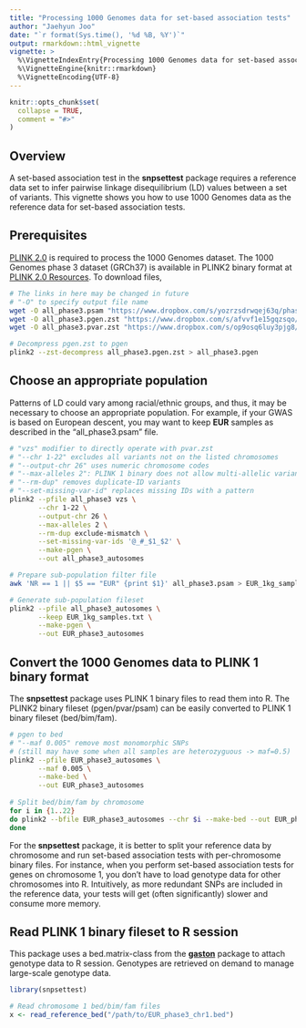 ```yaml
---
title: "Processing 1000 Genomes data for set-based association tests"
author: "Jaehyun Joo"
date: "`r format(Sys.time(), '%d %B, %Y')`"
output: rmarkdown::html_vignette
vignette: >
  %\VignetteIndexEntry{Processing 1000 Genomes data for set-based association tests}
  %\VignetteEngine{knitr::rmarkdown}
  %\VignetteEncoding{UTF-8}
---
```


```r
knitr::opts_chunk$set(
  collapse = TRUE,
  comment = "#>"
)
```

## Overview

A set-based association test in the **snpsettest** package requires a reference
data set to infer pairwise linkage disequilibrium (LD) values between a set of
variants. This vignette shows you how to use 1000 Genomes data as the reference
data for set-based association tests.

## Prerequisites

[PLINK 2.0](https://www.cog-genomics.org/plink/2.0/) is required to process the
1000 Genomes dataset. The 1000 Genomes phase 3 dataset (GRCh37) is available in
PLINK2 binary format at [PLINK 2.0
Resources](https://www.cog-genomics.org/plink/2.0/resources#1kg_phase3). To download files, 

```bash
# The links in here may be changed in future
# "-O" to specify output file name
wget -O all_phase3.psam "https://www.dropbox.com/s/yozrzsdrwqej63q/phase3_corrected.psam?dl=1"
wget -O all_phase3.pgen.zst "https://www.dropbox.com/s/afvvf1e15gqzsqo/all_phase3.pgen.zst?dl=1"
wget -O all_phase3.pvar.zst "https://www.dropbox.com/s/op9osq6luy3pjg8/all_phase3.pvar.zst?dl=1"

# Decompress pgen.zst to pgen
plink2 --zst-decompress all_phase3.pgen.zst > all_phase3.pgen
```

## Choose an appropriate population

Patterns of LD could vary among racial/ethnic groups, and thus, it may be
necessary to choose an appropriate population. For example, if your GWAS is
based on European descent, you may want to keep **EUR** samples as described in
the "all_phase3.psam" file.

```bash
# "vzs" modifier to directly operate with pvar.zst
# "--chr 1-22" excludes all variants not on the listed chromosomes
# "--output-chr 26" uses numeric chromosome codes
# "--max-alleles 2": PLINK 1 binary does not allow multi-allelic variants
# "--rm-dup" removes duplicate-ID variants
# "--set-missing-var-id" replaces missing IDs with a pattern
plink2 --pfile all_phase3 vzs \
       --chr 1-22 \
       --output-chr 26 \
       --max-alleles 2 \
       --rm-dup exclude-mismatch \
       --set-missing-var-ids '@_#_$1_$2' \
       --make-pgen \
       --out all_phase3_autosomes

# Prepare sub-population filter file
awk 'NR == 1 || $5 == "EUR" {print $1}' all_phase3.psam > EUR_1kg_samples.txt

# Generate sub-population fileset
plink2 --pfile all_phase3_autosomes \
       --keep EUR_1kg_samples.txt \
       --make-pgen \
       --out EUR_phase3_autosomes
```

## Convert the 1000 Genomes data to PLINK 1 binary format

The **snpsettest** package uses PLINK 1 binary files to read them into R. The
PLINK2 binary fileset (pgen/pvar/psam) can be easily converted to PLINK 1 binary
fileset (bed/bim/fam).

```bash
# pgen to bed
# "--maf 0.005" remove most monomorphic SNPs 
# (still may have some when all samples are heterozyguous -> maf=0.5)
plink2 --pfile EUR_phase3_autosomes \
       --maf 0.005 \
       --make-bed \
       --out EUR_phase3_autosomes
       
# Split bed/bim/fam by chromosome
for i in {1..22}
do plink2 --bfile EUR_phase3_autosomes --chr $i --make-bed --out EUR_phase3_chr$i
done
```

For the **snpsettest** package, it is better to split your reference data by
chromosome and run set-based association tests with per-chromosome binary files.
For instance, when you perform set-based association tests for genes on
chromosome 1, you don't have to load genotype data for other chromosomes into R.
Intuitively, as more redundant SNPs are included in the reference data, your
tests will get (often significantly) slower and consume more memory.

## Read PLINK 1 binary fileset to R session

This package uses a bed.matrix-class from the
[**gaston**](https://CRAN.R-project.org/package=gaston) package to attach
genotype data to R session. Genotypes are retrieved on demand to manage
large-scale genotype data.

```r
library(snpsettest)

# Read chromosome 1 bed/bim/fam files
x <- read_reference_bed("/path/to/EUR_phase3_chr1.bed")
```
